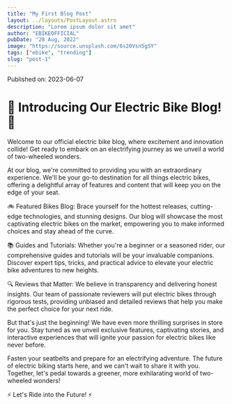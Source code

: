 ```yaml
---
title: "My First Blog Post"
layout: ../layouts/PostLayout.astro
description: "Lorem ipsum dolor sit amet"
author: "EBIKEOFFICIAL"
pubDate: "20 Aug, 2022"
image: "https://source.unsplash.com/6s20Vsn5gSY"
tags: ["ebike", "trending"]
slug: "post-1"
---
```


Published on: 2023-06-07

# 🚀 Introducing Our Electric Bike Blog! 🌟

Welcome to our official electric bike blog, where excitement and innovation collide! Get ready to embark on an electrifying journey as we unveil a world of two-wheeled wonders.

At our blog, we're committed to providing you with an extraordinary experience. We'll be your go-to destination for all things electric bikes, offering a delightful array of features and content that will keep you on the edge of your seat.

🚲 Featured Bikes Blog: Brace yourself for the hottest releases, cutting-edge technologies, and stunning designs. Our blog will showcase the most captivating electric bikes on the market, empowering you to make informed choices and stay ahead of the curve.

📚 Guides and Tutorials: Whether you're a beginner or a seasoned rider, our comprehensive guides and tutorials will be your invaluable companions. Discover expert tips, tricks, and practical advice to elevate your electric bike adventures to new heights.

🔍 Reviews that Matter: We believe in transparency and delivering honest insights. Our team of passionate reviewers will put electric bikes through rigorous tests, providing unbiased and detailed reviews that help you make the perfect choice for your next ride.

But that's just the beginning! We have even more thrilling surprises in store for you. Stay tuned as we unveil exclusive features, captivating stories, and interactive experiences that will ignite your passion for electric bikes like never before.

Fasten your seatbelts and prepare for an electrifying adventure. The future of electric biking starts here, and we can't wait to share it with you. Together, let's pedal towards a greener, more exhilarating world of two-wheeled wonders!

⚡️ Let's Ride into the Future! ⚡️
